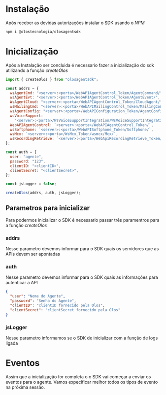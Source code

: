 # Instalação

Após receber as devidas autorizações instalar o SDK usando o _NPM_

```js copy
npm i @olostecnologia/olosagentsdk
```

# Inicialização

Após a Instalação ser concluida é necessario fazer a inicialização do sdk utilizando a função _createOlos_

```js copy
import { createOlos } from "olosagentsdk";

const addrs = {
  wsAgentCmd: "<server>:<porta>/WebAPIAgentControl_Token/AgentCommand/",
  wsAgentEvt: "<server>:<porta>/WebAPIAgentControl_Token/AgentEvent/",
  WsAgentCloud: "<server>:<porta>/WebAPIAgentControl_Token/CloudAgent/",
  wsMailingCmd: "<server>:<porta>/WebAPIMailingControl_Token/MailingCommand/",
  wsAgentConfig: "<server>:<porta>/WebAPIConfiguration_Token/AgentConfig/",
  wsVoiceSupport:
    "<server>:<porta>/WsVoiceSupportIntegration/WsVoiceSupportIntegration.asmx",
  WebAPIAgentControl: `<server>:<porta>/WebAPIAgentControl_Token/`,
  wsSoftphone: `<server>:<porta>/WebAPISoftphone_Token/Softphone/`,
  wsMcx: `<server>:<porta>/WsMcx_Token/wsmcx/Mcx/`,
  wsRecordingRetrieve: `<server>:<porta>/WebApiRecordingRetrieve_Token/RecordTextComm/`,
};

const auth = {
  user: "agente",
  password: "123",
  clientID: "<clientID>",
  clientSecret: "<clientSecret>",
};

const jsLogger = false;

createOlos(addrs, auth, jsLogger);
```

## Parametros para inicializar

Para podermos inicializar o SDK é necessario passar três paramentros para a função _createOlos_

### addrs

Nesse parametro devemos informar para o SDK quais os servidores que as APIs devem ser apontadas

### auth

Nesse parametro devemos informar para o SDK quais as informações para autenticar a API

```json copy
{
  "user": "Nome do Agente",
  "password": "Senha do Agente",
  "clientID": "clientID fornecido pela Olos",
  "clientSecret": "clientSecret fornecido pela Olos"
}
```

### jsLogger

Nesse parametro informamos se o SDK de inicializar com a função de logs ligada

# Eventos

Assim que a inicialização for completa o o SDK vai começar a enviar os eventos para o agente. Vamos expecificar melhor todos os tipos de evento na próxima sessão.

